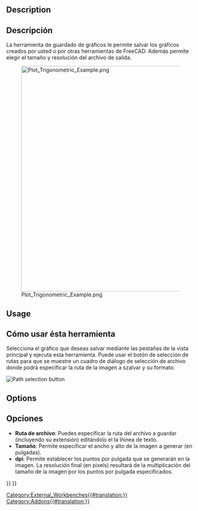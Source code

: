 <languages/>

{{Docnav
|
|[[Plot_Axes|Axes]]
|[[Plot_Workbench|Plot]]
|IconL=
|IconR=Plot_Axes.svg
|IconC=Workbench_Plot.svg
}}

<div class="mw-translate-fuzzy">
{{GuiCommand/es|Name=Plot Save|Workbenches=[[Plot_Workbench/es|Plot]]|MenuLocation=Plot → Guardar gráfico}}
</div>

==Description==

<div class="mw-translate-fuzzy">
==Descripción==

La herramienta de guardado de gráficos le permite salvar los gráficos creados por usted o por otras herramientas de FreeCAD. Además permite elegir el tamaño y resolución del archivo de salida.
</div>

[[Image:Plot_Trigonometric_Example.png|600px]]

==Usage==

<div class="mw-translate-fuzzy">
==Cómo usar ésta herramienta==

Selecciona el gráfico que deseas salvar mediante las pestañas de la vista principal y ejecuta esta herramienta. Puede usar el botón de selección de rutas para que se muestre un cuadro de diálogo de selección de archivo donde podrá especificar la ruta de la imagen a szalvar y su formato.
</div>

[[Image:Plot_Save_Path.png‎|Path selection button]]
{{Caption|Path selection button}}

==Options==

<div class="mw-translate-fuzzy">
==Opciones==

* '''Ruta de archivo''': Puedes especificar la ruta del archivo a guardar (incluyendo su extensión) editándolo el la lñinea de texto.
* '''Tamaño''': Permite especificar el ancho y alto de la imagen a generar (en pulgadas).
* '''dpi''': Permite establecer los puntos por pulgada que se generarán en la imagen. La resolución final (en pixels) resultará de la multiplicación del tamaño de la imagen por los puntos por pulgada especificados.
</div>


{{Docnav
|
|[[Plot_Axes|Axes]]
|[[Plot_Workbench|Plot]]
|IconL=
|IconR=Plot_Axes.svg
|IconC=Workbench_Plot.svg
}}

{{Plot_Tools_navi{{#translation:}}}}
{{Userdocnavi{{#translation:}}}}
[[Category:External_Workbenches{{#translation:}}]]
[[Category:Addons{{#translation:}}]]